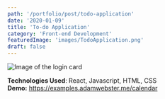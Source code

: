 ```yaml
---
path: '/portfolio/post/todo-application'
date: '2020-01-09'
title: 'To-do Application'
category: 'Front-end Development'
featuredImage: 'images/TodoApplication.png'
draft: false
---
```


![Image of the login card](images/TodoApplication.png)

**Technologies Used**: React, Javascript, HTML, CSS<br />
**Demo:** https://examples.adamwebster.me/calendar
